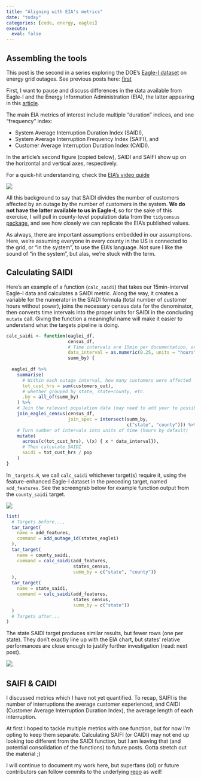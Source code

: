```yaml
---
title: "Aligning with EIA's metrics"
date: "today"
categories: [code, energy, eaglei]
execute: 
  eval: false
---
```


## Assembling the tools

This post is the second in a series exploring the DOE's [Eagle-I dataset](https://openenergyhub.ornl.gov/explore/dataset/eaglei_outages_2014/information/){target="_blank"} on energy grid outages. See previous posts here: [first](../intro/index.html){target="_blank"}

First, I want to pause and discuss differences in the data available from Eagle-I and the Energy Information Administration (EIA), the latter appearing in this [article](https://www.eia.gov/todayinenergy/detail.php?id=54639){target="_blank"}. 

The main EIA metrics of interest include multiple "duration" indices, and one "frequency" index:

- System Average Interruption Duration Index (SAIDI), 
- System Average Interruption Frequency Index (SAIFI), and
- Customer Average Interruption Duration Index (CAIDI). 

In the article's second figure (copied below), SAIDI and SAIFI show up on the horizontal and vertical axes, respectively.

::: column-margin
For a quick-hit understanding, check the [EIA's video guide](https://youtu.be/oVH9L0fCMTU){target="_blank"}
:::

![](../intro/chart2.svg){fig-alt="Average total annual electric power interruption duration and frequency per customer, by state, for 2021 only"}

All this background to say that SAIDI divides the number of customers affected by an outage by the number of customers in the system. **We do not have the latter available to us in Eagle-I**, so for the sake of this exercise, I will pull in county-level population data from the `tidycensus` [package](https://walker-data.com/tidycensus/){target="_blank"}, and see how closely we can replicate the EIA's published values.

::: column-margin
As always, there are important assumptions embedded in our assumptions. Here, we're assuming everyone in every county in the US is connected to the grid, or "in the system", to use the EIA's language. Not sure I like the sound of "in the system", but alas, we're stuck with the term.
:::

## Calculating SAIDI

Here's an example of a function (`calc_saidi`) that takes our 15min-interval Eagle-I data and calculates a SAIDI metric. Along the way, it creates a variable for the numerator in the SAIDI formula (total number of customer hours without power), joins the necessary census data for the denominator, then converts time intervals into the proper units for SAIDI in the concluding  `mutate` call. Giving the function a meaningful name will make it easier to understand what the targets pipeline is doing.

```r
calc_saidi <- function(eaglei_df,
                       census_df,
                       # Time intervals are 15min per documentation, or 0.25h
                       data_interval = as.numeric(0.25, units = "hours"),
                       summ_by) {
  
  eaglei_df %>%
    summarise(
      # Within each outage interval, how many customers were affected
      tot_cust_hrs = sum(customers_out),
      # whether grouped by state, state+county, etc.
      .by = all_of(summ_by)
    ) %>% 
    # Join the relevant population data (may need to add year to possible vars)
    join_eaglei_census(census_df,
                       join_spec = intersect(summ_by,
                                             c("state", "county"))) %>% 
    # Turn number of intervals into units of time (hours by default)
    mutate(
      across(c(tot_cust_hrs), \(x) { x * data_interval}),
      # Then calculate SAIDI
      saidi = tot_cust_hrs / pop
    )
}
```

In `_targets.R`, we call `calc_saidi` whichever target(s) require it, using the feature-enhanced Eagle-I dataset in the preceding target, named `add_features`. See the screengrab below for example function output from the `county_saidi` target.

![](./sample_saidi_county.png){fig-alt="Console output in R showing the calculated SAIDI metric for counties in Louisiana"}

```r
list(
  # Targets before...,
  tar_target(
    name = add_features,
    command = add_outage_id(states_eaglei)
  ),
  tar_target(
    name = county_saidi,
    command = calc_saidi(add_features,
                         states_census,
                         summ_by = c("state", "county"))
  ),
  tar_target(
    name = state_saidi,
    command = calc_saidi(add_features,
                         states_census,
                         summ_by = c("state"))
  )
  # Targets after...
)
```

The state SAIDI target produces similar results, but fewer rows (one per state). They don't exactly line up with the EIA chart, but states' relative performances are close enough to justify further investigation (read: next post).

![](./sample_saidi_state.png){fig-alt="Console output in R showing the calculated SAIDI metric for an assortment of US states"}.

## SAIFI & CAIDI

I discussed metrics which I have not yet quantified. To recap, SAIFI is the number of interruptions the average customer experienced, and CAIDI (Customer Average Interruption Duration Index), the average length of each interruption.

At first I hoped to tackle multiple metrics with one function, but for now I'm opting to keep them separate. Calculating SAIFI (or CAIDI) may not end up looking too different from the SAIDI function, but I am leaving that (and potential consolidation of the functions) to future posts. Gotta stretch out the material ;)

I will continue to document my work here, but superfans (lol) or future contributors can follow commits to the underlying [repo](https://github.com/jdnricardo/eaglei_outages) as well!
